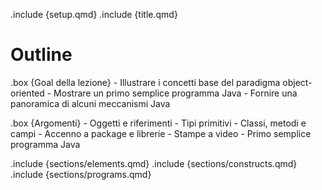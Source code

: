 .include {setup.qmd}
.include {title.qmd}

# Outline

.box {Goal della lezione}
    - Illustrare i concetti base del paradigma object-oriented
    - Mostrare un primo semplice programma Java
    - Fornire una panoramica di alcuni meccanismi Java

.box {Argomenti}
    - Oggetti e riferimenti
    - Tipi primitivi
    - Classi, metodi e campi
    - Accenno a package e librerie
    - Stampe a video
    - Primo semplice programma Java

.include {sections/elements.qmd}
.include {sections/constructs.qmd}
.include {sections/programs.qmd}